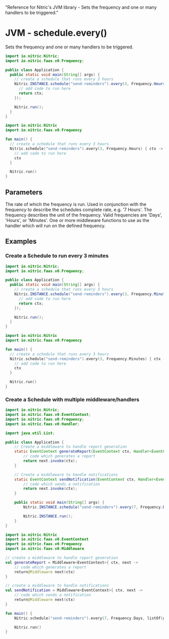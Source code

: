   "Reference for Nitric's JVM library - Sets the frequency and one or many handlers to be triggered."

# JVM - schedule.every()

Sets the frequency and one or many handlers to be triggered.

<CodeGroup>

```java
import io.nitric.Nitric;
import io.nitric.faas.v0.Frequency;

public class Application {
  public static void main(String[] args) {
    // create a schedule that runs every 3 hours
    Nitric.INSTANCE.schedule("send-reminders").every(3, Frequency.Hours, (ctx) -> {
      // add code to run here
      return ctx;
    });

    Nitric.run();
  }
}
```

```kotlin
import io.nitric.Nitric
import io.nitric.faas.v0.Frequency

fun main() {
  // create a schedule that runs every 3 hours
  Nitric.schedule("send-reminders").every(3, Frequency.Hours) { ctx ->
    // add code to run here
    ctx
  }

  Nitric.run()
}
```

</CodeGroup>

## Parameters

<Properties>
  <Property name="rate" required type="Int">
    The rate of which the frequency is run. Used in conjunction with the
    frequency to describe the schedules complete rate, e.g. '7 Hours'.
  </Property>
  <Property name="frequency" required type="Frequency">
    The frequency describes the unit of the frequency. Valid frequencies are
    'Days', 'Hours', or 'Minutes'.
  </Property>
  <Property
    name="middleware"
    required
    type="EventMiddleware or List<EventMiddleware>"
  >
    One or more middleware functions to use as the handler which will run on the
    defined frequency.
  </Property>
</Properties>

## Examples

### Create a Schedule to run every 3 minutes

<CodeGroup>

```java
import io.nitric.Nitric;
import io.nitric.faas.v0.Frequency;

public class Application {
  public static void main(String[] args) {
    // create a schedule that runs every 3 hours
    Nitric.INSTANCE.schedule("send-reminders").every(3, Frequency.Minutes, (ctx) -> {
      // add code to run here
      return ctx;
    });

    Nitric.run();
  }
}
```

```kotlin
import io.nitric.Nitric
import io.nitric.faas.v0.Frequency

fun main() {
  // create a schedule that runs every 3 hours
  Nitric.schedule("send-reminders").every(3, Frequency.Minutes) { ctx ->
    // add code to run here
    ctx
  }

  Nitric.run()
}
```

</CodeGroup>

### Create a Schedule with multiple middleware/handlers

<CodeGroup>

```java
import io.nitric.Nitric;
import io.nitric.faas.v0.EventContext;
import io.nitric.faas.v0.Frequency;
import io.nitric.faas.v0.Handler;

import java.util.List;

public class Application {
    // Create a middleware to handle report generation
    static EventContext generateReport(EventContext ctx, Handler<EventContext> next) {
        // code which generates a report
        return next.invoke(ctx);
    }

    // Create a middleware to handle notifications
    static EventContext sendNotification(EventContext ctx, Handler<EventContext> next) {
        // code which sends a notification
        return next.invoke(ctx);
    }

    public static void main(String[] args) {
        Nitric.INSTANCE.schedule("send-reminders").every(7, Frequency.Days, List.of(Test::generateReport, Test::sendNotification));

        Nitric.INSTANCE.run();
    }
}
```

```kotlin
import io.nitric.Nitric
import io.nitric.faas.v0.EventContext
import io.nitric.faas.v0.Frequency
import io.nitric.faas.v0.Middleware

// create a middleware to handle report generation
val generateReport = Middleware<EventContext>{ ctx, next ->
    // code which generates a report
    return@Middleware next(ctx)
}

// create a middleware to handle notifications
val sendNotification = Middleware<EventContext>{ ctx, next ->
    // code which sends a notification
    return@Middleware next(ctx)
}

fun main() {
    Nitric.schedule("send-reminders").every(7, Frequency.Days, listOf(generateReport, sendNotification))

    Nitric.run()
}
```

</CodeGroup>
